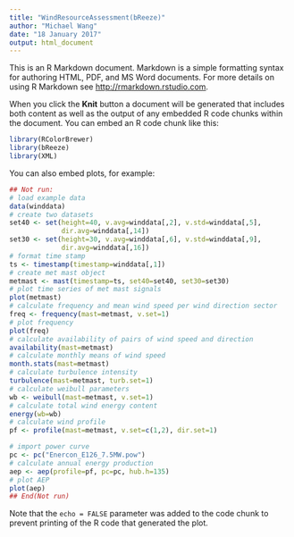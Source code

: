 ---
title: "WindResourceAssessment(bReeze)"
author: "Michael Wang"
date: "18 January 2017"
output: html_document
---

This is an R Markdown document. Markdown is a simple formatting syntax for authoring HTML, PDF, and MS Word documents. For more details on using R Markdown see <http://rmarkdown.rstudio.com>.

When you click the **Knit** button a document will be generated that includes both content as well as the output of any embedded R code chunks within the document. You can embed an R code chunk like this:

```{r}
library(RColorBrewer)
library(bReeze)
library(XML)
```

You can also embed plots, for example:

```{r, echo=FALSE}
## Not run:
# load example data
data(winddata)
# create two datasets
set40 <- set(height=40, v.avg=winddata[,2], v.std=winddata[,5],
             dir.avg=winddata[,14])
set30 <- set(height=30, v.avg=winddata[,6], v.std=winddata[,9],
             dir.avg=winddata[,16])
# format time stamp
ts <- timestamp(timestamp=winddata[,1])
# create met mast object
metmast <- mast(timestamp=ts, set40=set40, set30=set30)
# plot time series of met mast signals
plot(metmast)
# calculate frequency and mean wind speed per wind direction sector
freq <- frequency(mast=metmast, v.set=1)
# plot frequency
plot(freq)
# calculate availability of pairs of wind speed and direction
availability(mast=metmast)
# calculate monthly means of wind speed
month.stats(mast=metmast)
# calculate turbulence intensity
turbulence(mast=metmast, turb.set=1)
# calculate weibull parameters
wb <- weibull(mast=metmast, v.set=1)
# calculate total wind energy content
energy(wb=wb)
# calculate wind profile
pf <- profile(mast=metmast, v.set=c(1,2), dir.set=1)

# import power curve
pc <- pc("Enercon_E126_7.5MW.pow")
# calculate annual energy production
aep <- aep(profile=pf, pc=pc, hub.h=135)
# plot AEP
plot(aep)
## End(Not run)
```

Note that the `echo = FALSE` parameter was added to the code chunk to prevent printing of the R code that generated the plot.
